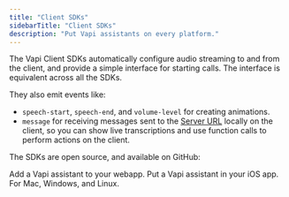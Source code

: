 ```yaml
---
title: "Client SDKs"
sidebarTitle: "Client SDKs"
description: "Put Vapi assistants on every platform."
---
```


The Vapi Client SDKs automatically configure audio streaming to and from the client, and provide a simple interface for starting calls. The interface is equivalent across all the SDKs.

They also emit events like:

- `speech-start`, `speech-end`, and `volume-level` for creating animations.
- `message` for receiving messages sent to the [Server URL](/server_url) locally on the client, so you can show live transcriptions and use function calls to perform actions on the client.

The SDKs are open source, and available on GitHub:

<CardGroup cols={3}>
  <Card title="Vapi Web" icon="browser" href="https://github.com/VapiAI/web">
    Add a Vapi assistant to your webapp.
  </Card>
  <Card
    title="Vapi iOS"
    href="https://github.com/VapiAI/ios"
    icon="mobile-notch"
  >
    Put a Vapi assistant in your iOS app.
  </Card>
  <Card
    title="Vapi Python"
    icon="python"
    href="https://github.com/VapiAI/python"
  >
    For Mac, Windows, and Linux.
  </Card>
</CardGroup>
